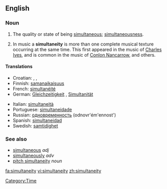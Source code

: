 ==English==

===Noun===
{{en-noun|-}}

# The quality or state of being [[simultaneous]]; [[simultaneousness]].
# {{context|music}} In music a '''simultaneity''' is more than one complete musical texture occurring at the same time. This first appeared in the music of [[w:Charles Ives|Charles Ives]], and is common in the music of [[w:Conlon Nancarrow|Conlon Nancarrow]], and others.

====Translations====
{{trans-top|the quality or state of being simultaneous}}
* Croatian: {{t|hr|simultanost|alt=sȉmultānōst|f}}, {{t|hr|istovremenost|alt=istòvremenōst|f}}, {{t|hr|istodobnost|alt=istòdobnōst|f}}
* Finnish: [[samanaikaisuus]]
* French: [[simultanéité]] {{f}}
* German: [[Gleichzeitigkeit]] {{f}}, [[Simultanität]]{{f}}
{{trans-mid}}
* Italian: [[simultaneità]]
* Portuguese: [[simultaneidade]]
* Russian: [[одновременность]] (odnovr'ém'ennost') {{f}}
* Spanish: [[simultaneidad]]
* Swedish: [[samtidighet]] {{c}}
{{trans-bottom}}

{{trans-top|simultaneity in music}}
{{trans-mid}}
{{trans-bottom}}

===See also===
* [[simultaneous]] ''adj''
* [[simultaneously]] ''adv''
* [[pitch simultaneity]] ''noun''

[[Category:Time]]

[[fa:simultaneity]]
[[vi:simultaneity]]
[[zh:simultaneity]]